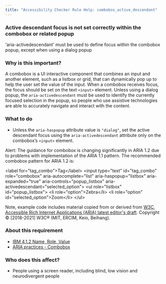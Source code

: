 ```yaml
---
title: "Accessibility Checker Rule Help: combobox_active_descendant"
---
```


<div className="toolHelp">
<Row>
<Column colLg={16} colMd={8} colSm={4} className="toolHead">

### Active descendant focus is not set correctly within the combobox or related popup

<div id="locLevel"></div>

'aria-activedescendant' must be used to define focus within the combobox popup, except when using a dialog popup

</Column>
</Row>
<Row>
<Column colLg={11} colMd={5} colSm={4} className="toolMain">

### Why is this important?

A combobox is a UI interactive component that combines an input and another element, such as a listbox
or grid, that can dynamically pop up to help the user set the value of the input. When a combobox 
receives focus, the focus should be set on the text `<input>` element. Unless using a dialog
popup, the `aria-activedescendant` must be used to identify the currently focused selection in the
popup, so people who use assistive technologies are able to accurately navigate and interact with the content.

<div id="locSnippet"></div>

### What to do

* Unless the `aria-haspopup` attribute value is `"dialog"`, set the active descendant focus using the `aria-activedescendant` attribute only on the combobox’s `<input>` element.

Alert: The guidance for combobox is changing significantly in ARIA 1.2 due to problems with implementation of the ARIA 1.1 pattern. The recommended combobox pattern for ARIA 1.2 is:

<CodeSnippet type="multi" light={true}> &lt;label for="tag_combo"&gt;Tag&lt;/label&gt;
  &lt;input type="text" id="tag_combo"
      role="combobox" aria-autocomplete="list"
      aria-haspopup="listbox" aria-expanded="true"
      aria-controls="popup_listbox" aria-activedescendant="selected_option"&gt;
   &lt;ul role="listbox" id="popup_listbox"&gt;
      &lt;li role="option"&gt;Zebra&lt;/li&gt;
      &lt;li role="option" id="selected_option"&gt;Zoom&lt;/li&gt;
   &lt;/ul&gt;</CodeSnippet>

Note, example code includes material copied from or derived from [W3C, Accessible Rich Internet Applications (ARIA) latest editor's draft](https://w3c.github.io/aria-practices/#combobox). Copyright © [2018-2021] W3C® (MIT, ERCIM, Keio, Beihang).

</Column>
<Column colLg={5} colMd={3} colSm={4} className="toolLeft">

### About this requirement

* [IBM 4.1.2 Name, Role, Value](https://www.ibm.com/able/requirements/requirements/#4_1_2)  
* [ARIA practices - Combobox](https://w3c.github.io/aria-practices/#combobox)

### Who does this affect?

* People using a screen reader, including blind, low vision and neurodivergent people

</Column>
</Row>
</div>

